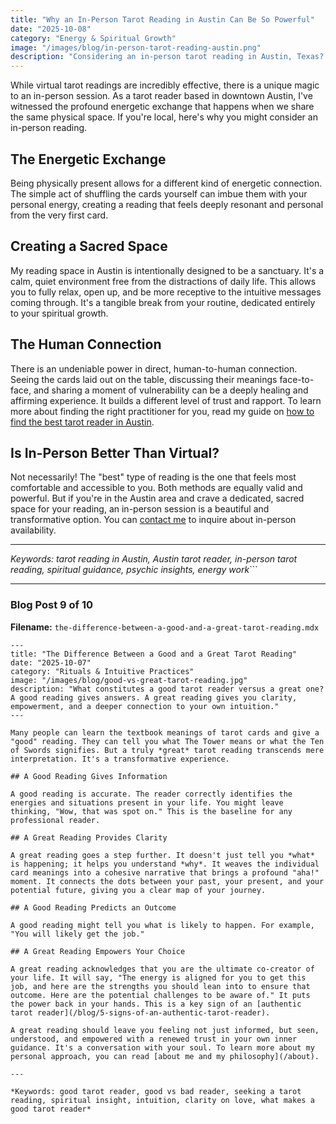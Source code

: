 ```yaml
---
title: "Why an In-Person Tarot Reading in Austin Can Be So Powerful"
date: "2025-10-08"
category: "Energy & Spiritual Growth"
image: "/images/blog/in-person-tarot-reading-austin.png"
description: "Considering an in-person tarot reading in Austin, Texas? Discover the unique benefits of a face-to-face session, from energetic connection to creating a sacred space."
---
```


While virtual tarot readings are incredibly effective, there is a unique magic to an in-person session. As a tarot reader based in downtown Austin, I've witnessed the profound energetic exchange that happens when we share the same physical space. If you're local, here's why you might consider an in-person reading.

## The Energetic Exchange

Being physically present allows for a different kind of energetic connection. The simple act of shuffling the cards yourself can imbue them with your personal energy, creating a reading that feels deeply resonant and personal from the very first card.

## Creating a Sacred Space

My reading space in Austin is intentionally designed to be a sanctuary. It's a calm, quiet environment free from the distractions of daily life. This allows you to fully relax, open up, and be more receptive to the intuitive messages coming through. It's a tangible break from your routine, dedicated entirely to your spiritual growth.

## The Human Connection

There is an undeniable power in direct, human-to-human connection. Seeing the cards laid out on the table, discussing their meanings face-to-face, and sharing a moment of vulnerability can be a deeply healing and affirming experience. It builds a different level of trust and rapport. To learn more about finding the right practitioner for you, read my guide on [how to find the best tarot reader in Austin](/blog/how-to-find-the-best-tarot-reader-in-austin).

## Is In-Person Better Than Virtual?

Not necessarily! The "best" type of reading is the one that feels most comfortable and accessible to you. Both methods are equally valid and powerful. But if you're in the Austin area and crave a dedicated, sacred space for your reading, an in-person session is a beautiful and transformative option. You can [contact me](/contact) to inquire about in-person availability.

---

*Keywords: tarot reading in Austin, Austin tarot reader, in-person tarot reading, spiritual guidance, psychic insights, energy work*```

---

### **Blog Post 9 of 10**

**Filename:** `the-difference-between-a-good-and-a-great-tarot-reading.mdx`
```mdx
---
title: "The Difference Between a Good and a Great Tarot Reading"
date: "2025-10-07"
category: "Rituals & Intuitive Practices"
image: "/images/blog/good-vs-great-tarot-reading.jpg"
description: "What constitutes a good tarot reader versus a great one? A good reading gives answers. A great reading gives you clarity, empowerment, and a deeper connection to your own intuition."
---

Many people can learn the textbook meanings of tarot cards and give a "good" reading. They can tell you what The Tower means or what the Ten of Swords signifies. But a truly *great* tarot reading transcends mere interpretation. It's a transformative experience.

## A Good Reading Gives Information

A good reading is accurate. The reader correctly identifies the energies and situations present in your life. You might leave thinking, "Wow, that was spot on." This is the baseline for any professional reader.

## A Great Reading Provides Clarity

A great reading goes a step further. It doesn't just tell you *what* is happening; it helps you understand *why*. It weaves the individual card meanings into a cohesive narrative that brings a profound "aha!" moment. It connects the dots between your past, your present, and your potential future, giving you a clear map of your journey.

## A Good Reading Predicts an Outcome

A good reading might tell you what is likely to happen. For example, "You will likely get the job."

## A Great Reading Empowers Your Choice

A great reading acknowledges that you are the ultimate co-creator of your life. It will say, "The energy is aligned for you to get this job, and here are the strengths you should lean into to ensure that outcome. Here are the potential challenges to be aware of." It puts the power back in your hands. This is a key sign of an [authentic tarot reader](/blog/5-signs-of-an-authentic-tarot-reader).

A great reading should leave you feeling not just informed, but seen, understood, and empowered with a renewed trust in your own inner guidance. It's a conversation with your soul. To learn more about my personal approach, you can read [about me and my philosophy](/about).

---

*Keywords: good tarot reader, good vs bad reader, seeking a tarot reading, spiritual insight, intuition, clarity on love, what makes a good tarot reader*